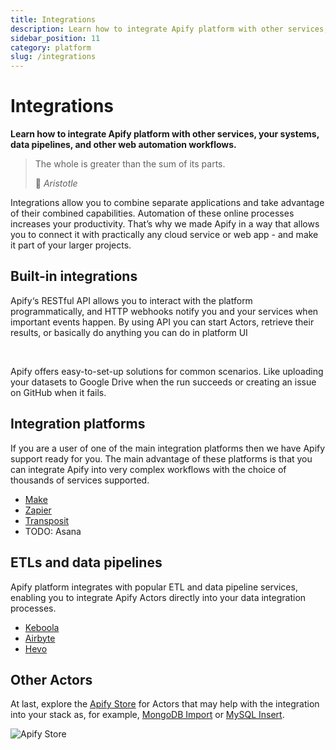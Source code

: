 ```yaml
---
title: Integrations
description: Learn how to integrate Apify platform with other services, your systems, data pipelines, and other web automation workflows.
sidebar_position: 11
category: platform
slug: /integrations
---
```



# Integrations

**Learn how to integrate Apify platform with other services, your systems, data pipelines, and other web automation workflows.**

 > The whole is greater than the sum of its parts.
 >
 > 👴 *Aristotle*

Integrations allow you to combine separate applications and take advantage of their combined capabilities. Automation of these online processes increases your productivity. That’s why we made Apify in a way that allows you to connect it with practically any cloud service or web app - and make it part of your larger projects.

## Built-in integrations

Apify‘s RESTful API allows you to interact with the platform programmatically, and HTTP webhooks notify you and your services when important events happen. By using API you can start Actors, retrieve their results, or basically do anything you can do in platform UI

<CardGrid>
    <Card
        title="API"
        desc="Control Apify platform programmatically from your code."
        to="/platform/integrations/api"
    />
    <Card
        title="Webhooks"
        desc="Trigger external events when your actor run fails or succeeds."
        to="/platform/integrations/webhooks"
    />
</CardGrid><br />

Apify offers easy-to-set-up solutions for common scenarios. Like uploading your datasets to Google Drive when the run succeeds or creating an issue on GitHub when it fails.

<CardGrid>
    <Card
        title="Slack"
        desc="TODO"
        to="/platform/integrations/slack"
    />
    <Card
        title="Drive"
        desc="TODO"
        to="/platform/integrations/drive"
    />
    <Card
        title="Gmail"
        desc="TODO"
        to="/platform/integrations/gmail"
    />
    <Card
        title="Github"
        desc="TODO"
        to="/platform/integrations/github"
    />
    <Card
        title="Git"
        desc="TODO"
        to="/platform/actors/development/source-code#git-repository"
    />
</CardGrid>

## Integration platforms

If you are a user of one of the main integration platforms then we have Apify support ready for you. The main advantage of these platforms is that you can integrate Apify into very complex workflows with the choice of thousands of services supported.

- [Make](./integrations/make)
- [Zapier](./integrations/zapier)
- [Transposit](./integrations/transposit)
- TODO: Asana

## ETLs and data pipelines

Apify platform integrates with popular ETL and data pipeline services, enabling you to integrate Apify Actors directly into your data integration processes.

- [Keboola](./integrations/keboola)
- [Airbyte](./integrations/airbyte)
- [Hevo](./integrations/hevo)

## Other Actors


At last, explore the [Apify Store](https://apify.com/store) for Actors that may help with the integration into your stack as, for example, [MongoDB Import](https://apify.com/drobnikj/mongodb-import) or [MySQL Insert](https://apify.com/petr_cermak/mysql-insert).

![Apify Store](./images/apify-store.png)
  

